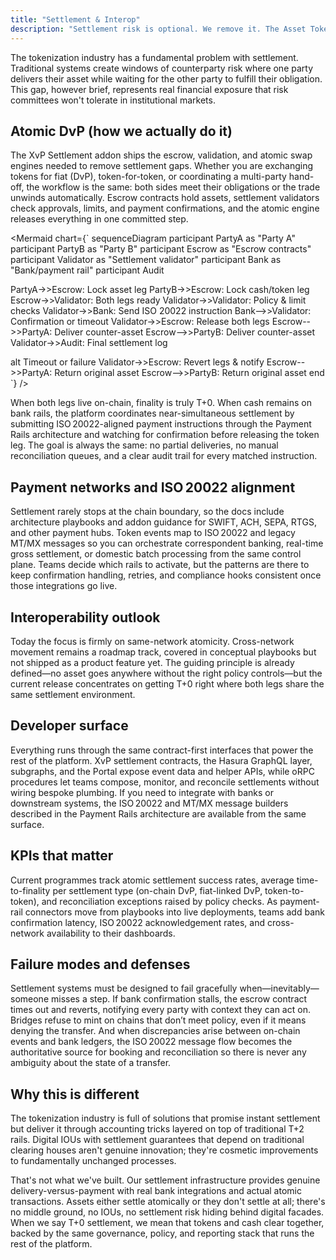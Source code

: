 ```yaml
---
title: "Settlement & Interop"
description: "Settlement risk is optional. We remove it. The Asset Tokenization Kit treats T+0 as the default by shipping ready-to-use atomic settlement patterns, the Cross-Value Proposition (XvP) addon stack, and the payment-rail integrations required to run them."
---
```


The tokenization industry has a fundamental problem with settlement. Traditional systems create windows of counterparty risk where one party delivers their asset while waiting for the other party to fulfill their obligation. This gap, however brief, represents real financial exposure that risk committees won't tolerate in institutional markets.

## Atomic DvP (how we actually do it)

The XvP Settlement addon ships the escrow, validation, and atomic swap engines needed to remove settlement gaps. Whether you are exchanging tokens for fiat (DvP), token-for-token, or coordinating a multi-party hand-off, the workflow is the same: both sides meet their obligations or the trade unwinds automatically. Escrow contracts hold assets, settlement validators check approvals, limits, and payment confirmations, and the atomic engine releases everything in one committed step.

<Mermaid
  chart={`
sequenceDiagram
  participant PartyA as "Party A"
  participant PartyB as "Party B"
  participant Escrow as "Escrow contracts"
  participant Validator as "Settlement validator"
  participant Bank as "Bank/payment rail"
  participant Audit

  PartyA->>Escrow: Lock asset leg
  PartyB->>Escrow: Lock cash/token leg
  Escrow->>Validator: Both legs ready
  Validator->>Validator: Policy & limit checks
  Validator->>Bank: Send ISO 20022 instruction
  Bank-->>Validator: Confirmation or timeout
  Validator->>Escrow: Release both legs
  Escrow-->>PartyA: Deliver counter-asset
  Escrow-->>PartyB: Deliver counter-asset
  Validator->>Audit: Final settlement log

  alt Timeout or failure
    Validator->>Escrow: Revert legs & notify
    Escrow-->>PartyA: Return original asset
    Escrow-->>PartyB: Return original asset
  end
`}
/>

When both legs live on-chain, finality is truly T+0. When cash remains on bank rails, the platform coordinates near-simultaneous settlement by submitting ISO 20022-aligned payment instructions through the Payment Rails architecture and watching for confirmation before releasing the token leg. The goal is always the same: no partial deliveries, no manual reconciliation queues, and a clear audit trail for every matched instruction.

## Payment networks and ISO 20022 alignment

Settlement rarely stops at the chain boundary, so the docs include architecture playbooks and addon guidance for SWIFT, ACH, SEPA, RTGS, and other payment hubs. Token events map to ISO 20022 and legacy MT/MX messages so you can orchestrate correspondent banking, real-time gross settlement, or domestic batch processing from the same control plane. Teams decide which rails to activate, but the patterns are there to keep confirmation handling, retries, and compliance hooks consistent once those integrations go live.

## Interoperability outlook

Today the focus is firmly on same-network atomicity. Cross-network movement remains a roadmap track, covered in conceptual playbooks but not shipped as a product feature yet. The guiding principle is already defined—no asset goes anywhere without the right policy controls—but the current release concentrates on getting T+0 right where both legs share the same settlement environment.

## Developer surface

Everything runs through the same contract-first interfaces that power the rest of the platform. XvP settlement contracts, the Hasura GraphQL layer, subgraphs, and the Portal expose event data and helper APIs, while oRPC procedures let teams compose, monitor, and reconcile settlements without wiring bespoke plumbing. If you need to integrate with banks or downstream systems, the ISO 20022 and MT/MX message builders described in the Payment Rails architecture are available from the same surface.

## KPIs that matter

Current programmes track atomic settlement success rates, average time-to-finality per settlement type (on-chain DvP, fiat-linked DvP, token-to-token), and reconciliation exceptions raised by policy checks. As payment-rail connectors move from playbooks into live deployments, teams add bank confirmation latency, ISO 20022 acknowledgement rates, and cross-network availability to their dashboards.

## Failure modes and defenses

Settlement systems must be designed to fail gracefully when—inevitably—someone misses a step. If bank confirmation stalls, the escrow contract times out and reverts, notifying every party with context they can act on. Bridges refuse to mint on chains that don’t meet policy, even if it means denying the transfer. And when discrepancies arise between on-chain events and bank ledgers, the ISO 20022 message flow becomes the authoritative source for booking and reconciliation so there is never any ambiguity about the state of a transfer.

## Why this is different

The tokenization industry is full of solutions that promise instant settlement but deliver it through accounting tricks layered on top of traditional T+2 rails. Digital IOUs with settlement guarantees that depend on traditional clearing houses aren't genuine innovation; they're cosmetic improvements to fundamentally unchanged processes.

That's not what we've built. Our settlement infrastructure provides genuine delivery-versus-payment with real bank integrations and actual atomic transactions. Assets either settle atomically or they don't settle at all; there's no middle ground, no IOUs, no settlement risk hiding behind digital facades. When we say T+0 settlement, we mean that tokens and cash clear together, backed by the same governance, policy, and reporting stack that runs the rest of the platform.
